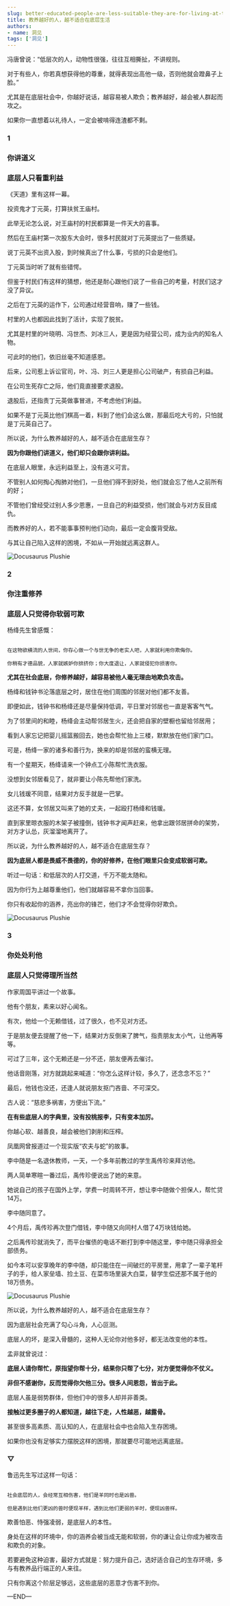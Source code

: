 ```yaml
---
slug: better-educated-people-are-less-suitable-they-are-for-living-at-the-bottom
title: 教养越好的人，越不适合在底层生活
authors:
- name: 洞见
tags: ['洞见']
---
```




冯唐曾说：“低层次的人，动物性很强，往往互相撕扯，不讲规则。

对于有些人，你若真想获得他的尊重，就得表现出高他一级，否则他就会蹬鼻子上脸。”

尤其是在底层社会中，你越好说话，越容易被人欺负；教养越好，越会被人群起而攻之。

如果你一直想着以礼待人，一定会被啃得连渣都不剩。


<div style={{textAlign: 'center', color: '#FF8C00'}}>  
  <h3>1</h3>
  <h3>你讲道义</h3>
  <h3>底层人只看重利益</h3>
</div>


《天道》里有这样一幕。

投资鬼才丁元英，打算扶贫王庙村。

此举无论怎么说，对王庙村的村民都算是一件天大的喜事。

然后在王庙村第一次股东大会时，很多村民就对丁元英提出了一些质疑。

说丁元英不出资入股，到时候真出了什么事，亏损的只会是他们。

丁元英当时听了就有些错愕。

但鉴于村民们有这样的猜想，他还是耐心跟他们说了一些自己的考量，村民们这才没了异议。

之后在丁元英的运作下，公司通过经营音响，赚了一些钱。

村里的人也都因此找到了活计，实现了脱贫。

尤其是村里的叶晓明、冯世杰、刘冰三人，更是因为经营公司，成为业内的知名人物。

可此时的他们，依旧丝毫不知道感恩。

后来，公司惹上诉讼官司，叶、冯、刘三人更是担心公司破产，有损自己利益。

在公司生死存亡之际，他们竟直接要求退股。

退股后，还指责丁元英做事冒进，不考虑他们利益。

如果不是丁元英比他们棋高一着，料到了他们会这么做，那最后吃大亏的，只怕就是丁元英自己了。

所以说，为什么教养越好的人，越不适合在底层生存？

**因为你跟他们讲道义，他们却只会跟你讲利益。**

在底层人眼里，永远利益至上，没有道义可言。

不管别人如何掏心掏肺对他们，一旦他们得不到好处，他们就会忘了他人之前所有的好；

不管他们曾经受过别人多少恩惠，一旦自己的利益受损，他们就会与对方反目成仇。

而教养好的人，若不能事事预判他们动向，最后一定会腹背受敌。

与其让自己陷入这样的困境，不如从一开始就远离这群人。



![Docusaurus Plushie](./1.jpeg)

<div style={{textAlign: 'center', color: '#FF8C00'}}>  
  <h3>2</h3>
  <h3>你注重修养</h3>
  <h3>底层人只觉得你软弱可欺</h3>
</div>



杨绛先生曾感慨：

```

在这物欲横流的人世间，你存心做一个与世无争的老实人吧，人家就利用你欺侮你。

你稍有才德品貌，人家就嫉妒你排挤你；你大度退让，人家就侵犯你损害你。

```

**尤其在社会底层，你修养越好，越容易被他人毫无理由地欺负攻击。**

杨绛和钱钟书沦落底层之时，居住在他们周围的邻居对他们都不友善。

即便如此，钱钟书和杨绛还是尽量保持低调，平日里对邻居也一直是客客气气。

为了邻里间的和睦，杨绛会主动帮邻居生火，还会把自家的壁橱也留给邻居用；

看到人家忘记把婴儿摇篮搬回去，她也会帮忙抬上三楼，默默放在他们家门口。

可是，杨绛一家的诸多和善行为，换来的却是邻居的蛮横无理。

有一个星期天，杨绛请来一个钟点工小陈帮忙洗衣服。

没想到女邻居看见了，就非要让小陈先帮他们家洗。

女儿钱瑗不同意，结果对方反手就是一巴掌。

这还不算，女邻居又叫来了她的丈夫，一起殴打杨绛和钱瑗。

直到家里晾衣服的木架子被撞倒，钱钟书才闻声赶来，他拿出跟邻居拼命的架势，对方才认怂，灰溜溜地离开了。

所以说，为什么教养越好的人，越不适合在底层生存？

**因为底层人都是畏威不畏德的，你的好修养，在他们眼里只会变成软弱可欺。**

听过一句话：和低层次的人打交道，千万不能太随和。

因为你行为上越尊重他们，他们就越容易不拿你当回事。

你只有收起你的涵养，亮出你的锋芒，他们才不会觉得你好欺负。



![Docusaurus Plushie](./2.jpeg)

<div style={{textAlign: 'center', color: '#FF8C00'}}>  
  <h3>3</h3>
  <h3>你处处利他</h3>
  <h3>底层人只觉得理所当然</h3>
</div>



作家周国平讲过一个故事。

他有个朋友，素来以好心闻名。

有次，他给一个无赖借钱，过了很久，也不见对方还。

于是朋友便去提醒了他一下，结果对方反倒来了脾气，指责朋友太小气，让他再等等。

可过了三年，这个无赖还是一分不还，朋友便再去催讨。

他话音刚落，对方就跳起来喊道：“你怎么这样计较，多久了，还念念不忘？”

最后，他钱也没还，还逢人就说朋友抠门吝啬、不可深交。

古人说：“慈悲多祸害，方便出下流。”

**在有些底层人的字典里，没有投桃报李，只有变本加厉。**

你越心软、越善良，越会被他们剥削和压榨。

凤凰网曾报道过一个现实版“农夫与蛇”的故事。

李中随是一名退休教师，一天，一个多年前教过的学生禹传珍来拜访他。

两人简单寒暄一番过后，禹传珍便说出了她的来意。

她说自己的孩子在国外上学，学费一时周转不开，想让李中随做个担保人，帮忙贷14万。

李中随同意了。

4个月后，禹传珍再次登门借钱，李中随又向同村人借了4万块钱给她。

之后禹传珍就消失了，而平台催债的电话不断打到李中随这里，李中随只得承担全部债务。

如今本可以安享晚年的李中随，却只能住在一间破烂的平房里，用拿了一辈子笔杆子的手，给人家垒墙、捡土豆、在菜市场里装大白菜，替学生偿还那不属于他的18万债务。


![Docusaurus Plushie](./3.jpeg)



所以说，为什么教养越好的人，越不适合在底层生存？

因为底层社会充满了勾心斗角，人心叵测。

底层人的坏，是深入骨髓的，这种人无论你对他多好，都无法改变他的本性。

孟非就曾说过：

**底层人请你帮忙，原指望你帮十分，结果你只帮了七分，对方便觉得你不仗义。**

**非但不感谢你，反而觉得你欠他三分。很多人间恩怨，皆出于此。**

底层人虽是弱势群体，但他们中的很多人却并非善类。

**接触过更多圈子的人都知道，越往下走，人性越恶，越露骨。**

甚至很多高素质、高认知的人，在底层社会中也会陷入生存困境。

如果你也没有足够实力摆脱这样的困境，那就要尽可能地远离底层。


<div style={{textAlign: 'center', color: '#FF8C00'}}>  
  <h3>▽</h3>
</div>


鲁迅先生写过这样一句话：

```

社会底层的人，会经常互相伤害，他们是羊同时也是凶兽。

但是遇到比他们更凶的兽时便现羊样，遇到比他们更弱的羊时，便现凶兽样。

```

欺善怕恶、恃强凌弱，是底层人的本性。

身处在这样的环境中，你的涵养会被当成无能和软弱，你的谦让会让你成为被攻击和欺负的对象。

若要避免这种迫害，最好方式就是：努力提升自己，选好适合自己的生存环境，多与有教养品行端正的人来往。

只有你离这个阶层足够远，这些底层的恶意才伤害不到你。




—END—


